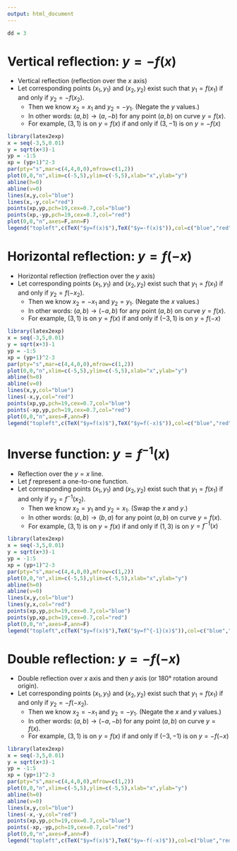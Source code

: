 ```yaml
---
output: html_document
---
```


```r
dd = 3
```

# Vertical reflection: $y=-f(x)$

* Vertical reflection (reflection over the $x$ axis)
* Let corresponding points $(x_1,y_1)$ and $(x_2,y_2)$ exist such that $y_1=f(x_1)$ if and only if $y_2=-f(x_2)$.
    * Then we know $x_2=x_1$ and $y_2=-y_1$. (Negate the $y$ values.)
    * In other words: $(a,b) \to (a,-b)$ for any point $(a,b)$ on curve $y=f(x)$.
    * For example, $(3,1)$ is on $y=f(x)$ if and only if $(3,-1)$ is on $y=-f(x)$

```r
library(latex2exp)
x = seq(-3,5,0.01)
y = sqrt(x+3)-1
yp = -1:5
xp = (yp+1)^2-3
par(pty="s",mar=c(4,4,0,0),mfrow=c(1,2))
plot(0,0,"n",xlim=c(-5,5),ylim=c(-5,5),xlab="x",ylab="y")
abline(h=0)
abline(v=0)
lines(x,y,col="blue")
lines(x,-y,col="red")
points(xp,yp,pch=19,cex=0.7,col="blue")
points(xp,-yp,pch=19,cex=0.7,col="red")
plot(0,0,"n",axes=F,ann=F)
legend("topleft",c(TeX("$y=f(x)$"),TeX("$y=-f(x)$")),col=c("blue","red"),lwd=c(1,1))
```

# Horizontal reflection: $y=f(-x)$

* Horizontal reflection (reflection over the $y$ axis)
* Let corresponding points $(x_1,y_1)$ and $(x_2,y_2)$ exist such that $y_1=f(x_1)$ if and only if $y_2=f(-x_2)$.
    * Then we know $x_2=-x_1$ and $y_2=y_1$. (Negate the $x$ values.)
    * In other words: $(a,b) \to (-a,b)$ for any point $(a,b)$ on curve $y=f(x)$.
    * For example, $(3,1)$ is on $y=f(x)$ if and only if $(-3,1)$ is on $y=f(-x)$

```r
library(latex2exp)
x = seq(-3,5,0.01)
y = sqrt(x+3)-1
yp = -1:5
xp = (yp+1)^2-3
par(pty="s",mar=c(4,4,0,0),mfrow=c(1,2))
plot(0,0,"n",xlim=c(-5,5),ylim=c(-5,5),xlab="x",ylab="y")
abline(h=0)
abline(v=0)
lines(x,y,col="blue")
lines(-x,y,col="red")
points(xp,yp,pch=19,cex=0.7,col="blue")
points(-xp,yp,pch=19,cex=0.7,col="red")
plot(0,0,"n",axes=F,ann=F)
legend("topleft",c(TeX("$y=f(x)$"),TeX("$y=f(-x)$")),col=c("blue","red"),lwd=c(1,1))
```

# Inverse function: $y=f^{-1}(x)$

* Reflection over the $y=x$ line.
* Let $f$ represent a one-to-one function.
* Let corresponding points $(x_1,y_1)$ and $(x_2,y_2)$ exist such that $y_1=f(x_1)$ if and only if $y_2=f^{-1}(x_2)$.
    * Then we know $x_2=y_1$ and $y_2=x_1$. (Swap the $x$ and $y$.)
    * In other words: $(a,b) \to (b,a)$ for any point $(a,b)$ on curve $y=f(x)$.
    * For example, $(3,1)$ is on $y=f(x)$ if and only if $(1,3)$ is on $y=f^{-1}(x)$

```r
library(latex2exp)
x = seq(-3,5,0.01)
y = sqrt(x+3)-1
yp = -1:5
xp = (yp+1)^2-3
par(pty="s",mar=c(4,4,0,0),mfrow=c(1,2))
plot(0,0,"n",xlim=c(-5,5),ylim=c(-5,5),xlab="x",ylab="y")
abline(h=0)
abline(v=0)
lines(x,y,col="blue")
lines(y,x,col="red")
points(xp,yp,pch=19,cex=0.7,col="blue")
points(yp,xp,pch=19,cex=0.7,col="red")
plot(0,0,"n",axes=F,ann=F)
legend("topleft",c(TeX("$y=f(x)$"),TeX("$y=f^{-1}(x)$")),col=c("blue","red"),lwd=c(1,1))
```


# Double reflection: $y=-f(-x)$

* Double reflection over $x$ axis and then $y$ axis (or 180° rotation around origin).
* Let corresponding points $(x_1,y_1)$ and $(x_2,y_2)$ exist such that $y_1=f(x_1)$ if and only if $y_2=-f(-x_2)$.
    * Then we know $x_2=-x_1$ and $y_2=-y_1$.  (Negate the $x$ and $y$ values.)
    * In other words: $(a,b) \to (-a,-b)$ for any point $(a,b)$ on curve $y=f(x)$.
    * For example, $(3,1)$ is on $y=f(x)$ if and only if $(-3,-1)$ is on $y=-f(-x)$

```r
library(latex2exp)
x = seq(-3,5,0.01)
y = sqrt(x+3)-1
yp = -1:5
xp = (yp+1)^2-3
par(pty="s",mar=c(4,4,0,0),mfrow=c(1,2))
plot(0,0,"n",xlim=c(-5,5),ylim=c(-5,5),xlab="x",ylab="y")
abline(h=0)
abline(v=0)
lines(x,y,col="blue")
lines(-x,-y,col="red")
points(xp,yp,pch=19,cex=0.7,col="blue")
points(-xp,-yp,pch=19,cex=0.7,col="red")
plot(0,0,"n",axes=F,ann=F)
legend("topleft",c(TeX("$y=f(x)$"),TeX("$y=-f(-x)$")),col=c("blue","red"),lwd=c(1,1))
```

